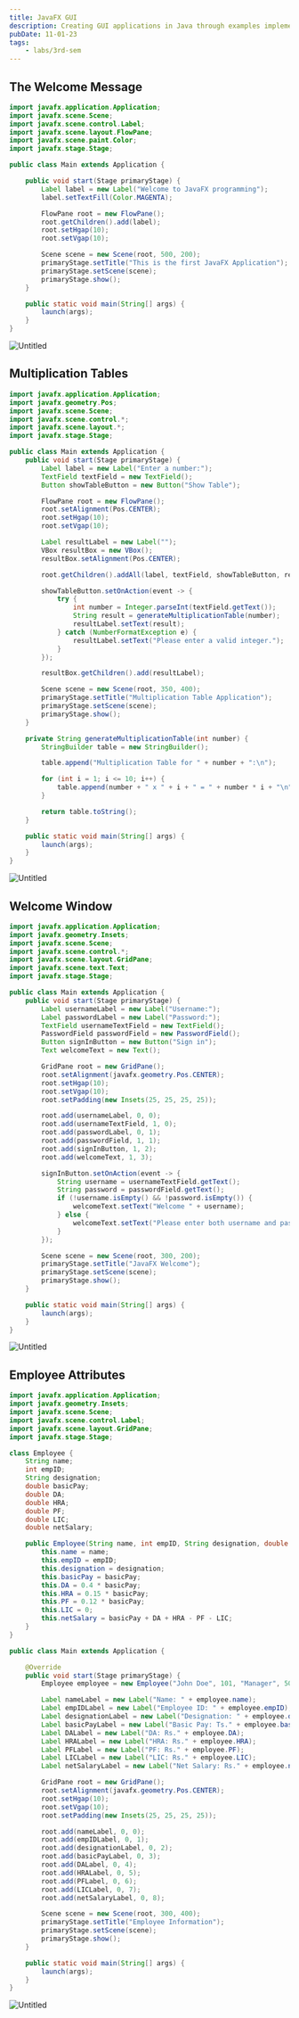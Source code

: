 ```yaml
---
title: JavaFX GUI
description: Creating GUI applications in Java through examples implementations.
pubDate: 11-01-23
tags:
	- labs/3rd-sem
---
```


## The Welcome Message

```java
import javafx.application.Application;
import javafx.scene.Scene;
import javafx.scene.control.Label;
import javafx.scene.layout.FlowPane;
import javafx.scene.paint.Color;
import javafx.stage.Stage;

public class Main extends Application {

    public void start(Stage primaryStage) {
        Label label = new Label("Welcome to JavaFX programming");
        label.setTextFill(Color.MAGENTA);

        FlowPane root = new FlowPane();
        root.getChildren().add(label);
        root.setHgap(10);
        root.setVgap(10);

        Scene scene = new Scene(root, 500, 200);
        primaryStage.setTitle("This is the first JavaFX Application");
        primaryStage.setScene(scene);
        primaryStage.show();
    }

    public static void main(String[] args) {
        launch(args);
    }
}
```

![Untitled](https://prod-files-secure.s3.us-west-2.amazonaws.com/da3a4f3a-a694-4c1d-bcb4-b25d50a7db8e/60e2da0c-5f89-4ef1-a1e4-d5f7b2d290c4/Untitled.png)

## Multiplication Tables

```java
import javafx.application.Application;
import javafx.geometry.Pos;
import javafx.scene.Scene;
import javafx.scene.control.*;
import javafx.scene.layout.*;
import javafx.stage.Stage;

public class Main extends Application {
    public void start(Stage primaryStage) {
        Label label = new Label("Enter a number:");
        TextField textField = new TextField();
        Button showTableButton = new Button("Show Table");

        FlowPane root = new FlowPane();
        root.setAlignment(Pos.CENTER);
        root.setHgap(10);
        root.setVgap(10);

        Label resultLabel = new Label("");
        VBox resultBox = new VBox();
        resultBox.setAlignment(Pos.CENTER);

        root.getChildren().addAll(label, textField, showTableButton, resultBox);

        showTableButton.setOnAction(event -> {
            try {
                int number = Integer.parseInt(textField.getText());
                String result = generateMultiplicationTable(number);
                resultLabel.setText(result);
            } catch (NumberFormatException e) {
                resultLabel.setText("Please enter a valid integer.");
            }
        });

        resultBox.getChildren().add(resultLabel);

        Scene scene = new Scene(root, 350, 400);
        primaryStage.setTitle("Multiplication Table Application");
        primaryStage.setScene(scene);
        primaryStage.show();
    }

    private String generateMultiplicationTable(int number) {
        StringBuilder table = new StringBuilder();

        table.append("Multiplication Table for " + number + ":\n");

        for (int i = 1; i <= 10; i++) {
            table.append(number + " x " + i + " = " + number * i + "\n");
        }

        return table.toString();
    }

    public static void main(String[] args) {
        launch(args);
    }
}
```

![Untitled](https://prod-files-secure.s3.us-west-2.amazonaws.com/da3a4f3a-a694-4c1d-bcb4-b25d50a7db8e/6fd20de5-0f6f-4872-9cdc-eee393e8b6a0/Untitled.png)

## Welcome Window

```java
import javafx.application.Application;
import javafx.geometry.Insets;
import javafx.scene.Scene;
import javafx.scene.control.*;
import javafx.scene.layout.GridPane;
import javafx.scene.text.Text;
import javafx.stage.Stage;

public class Main extends Application {
    public void start(Stage primaryStage) {
        Label usernameLabel = new Label("Username:");
        Label passwordLabel = new Label("Password:");
        TextField usernameTextField = new TextField();
        PasswordField passwordField = new PasswordField();
        Button signInButton = new Button("Sign in");
        Text welcomeText = new Text();

        GridPane root = new GridPane();
        root.setAlignment(javafx.geometry.Pos.CENTER);
        root.setHgap(10);
        root.setVgap(10);
        root.setPadding(new Insets(25, 25, 25, 25));

        root.add(usernameLabel, 0, 0);
        root.add(usernameTextField, 1, 0);
        root.add(passwordLabel, 0, 1);
        root.add(passwordField, 1, 1);
        root.add(signInButton, 1, 2);
        root.add(welcomeText, 1, 3);

        signInButton.setOnAction(event -> {
            String username = usernameTextField.getText();
            String password = passwordField.getText();
            if (!username.isEmpty() && !password.isEmpty()) {
                welcomeText.setText("Welcome " + username);
            } else {
                welcomeText.setText("Please enter both username and password.");
            }
        });

        Scene scene = new Scene(root, 300, 200);
        primaryStage.setTitle("JavaFX Welcome");
        primaryStage.setScene(scene);
        primaryStage.show();
    }

    public static void main(String[] args) {
        launch(args);
    }
}
```

![Untitled](https://prod-files-secure.s3.us-west-2.amazonaws.com/da3a4f3a-a694-4c1d-bcb4-b25d50a7db8e/e54a7b87-721c-4841-b489-ad700b9097b3/Untitled.png)

## Employee Attributes

```java
import javafx.application.Application;
import javafx.geometry.Insets;
import javafx.scene.Scene;
import javafx.scene.control.Label;
import javafx.scene.layout.GridPane;
import javafx.stage.Stage;

class Employee {
    String name;
    int empID;
    String designation;
    double basicPay;
    double DA;
    double HRA;
    double PF;
    double LIC;
    double netSalary;

    public Employee(String name, int empID, String designation, double basicPay) {
        this.name = name;
        this.empID = empID;
        this.designation = designation;
        this.basicPay = basicPay;
        this.DA = 0.4 * basicPay;
        this.HRA = 0.15 * basicPay;
        this.PF = 0.12 * basicPay;
        this.LIC = 0;
        this.netSalary = basicPay + DA + HRA - PF - LIC;
    }
}

public class Main extends Application {

    @Override
    public void start(Stage primaryStage) {
        Employee employee = new Employee("John Doe", 101, "Manager", 50000.0);

        Label nameLabel = new Label("Name: " + employee.name);
        Label empIDLabel = new Label("Employee ID: " + employee.empID);
        Label designationLabel = new Label("Designation: " + employee.designation);
        Label basicPayLabel = new Label("Basic Pay: Ts." + employee.basicPay);
        Label DALabel = new Label("DA: Rs." + employee.DA);
        Label HRALabel = new Label("HRA: Rs." + employee.HRA);
        Label PFLabel = new Label("PF: Rs." + employee.PF);
        Label LICLabel = new Label("LIC: Rs." + employee.LIC);
        Label netSalaryLabel = new Label("Net Salary: Rs." + employee.netSalary);

        GridPane root = new GridPane();
        root.setAlignment(javafx.geometry.Pos.CENTER);
        root.setHgap(10);
        root.setVgap(10);
        root.setPadding(new Insets(25, 25, 25, 25));

        root.add(nameLabel, 0, 0);
        root.add(empIDLabel, 0, 1);
        root.add(designationLabel, 0, 2);
        root.add(basicPayLabel, 0, 3);
        root.add(DALabel, 0, 4);
        root.add(HRALabel, 0, 5);
        root.add(PFLabel, 0, 6);
        root.add(LICLabel, 0, 7);
        root.add(netSalaryLabel, 0, 8);

        Scene scene = new Scene(root, 300, 400);
        primaryStage.setTitle("Employee Information");
        primaryStage.setScene(scene);
        primaryStage.show();
    }

    public static void main(String[] args) {
        launch(args);
    }
}
```

![Untitled](https://prod-files-secure.s3.us-west-2.amazonaws.com/da3a4f3a-a694-4c1d-bcb4-b25d50a7db8e/e739c2be-f870-456a-aee0-4350a6fad0fd/Untitled.png)
